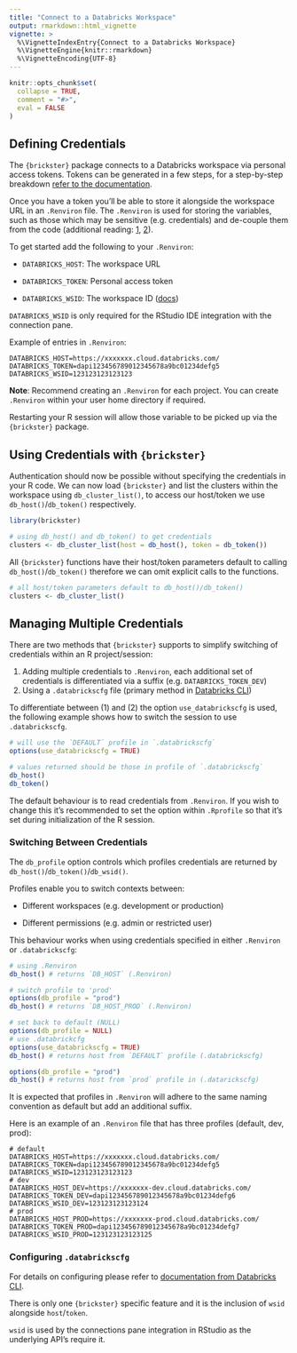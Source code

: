 ```yaml
---
title: "Connect to a Databricks Workspace"
output: rmarkdown::html_vignette
vignette: >
  %\VignetteIndexEntry{Connect to a Databricks Workspace}
  %\VignetteEngine{knitr::rmarkdown}
  %\VignetteEncoding{UTF-8}
---
```


```r
knitr::opts_chunk$set(
  collapse = TRUE,
  comment = "#>",
  eval = FALSE
)
```

## Defining Credentials

The `{brickster}` package connects to a Databricks workspace via personal access tokens. Tokens can be generated in a few steps, for a step-by-step breakdown [refer to the documentation](https://docs.databricks.com/dev-tools/api/latest/authentication.html).

Once you have a token you'll be able to store it alongside the workspace URL in an `.Renviron` file. The `.Renviron` is used for storing the variables, such as those which may be sensitive (e.g. credentials) and de-couple them from the code (additional reading: [1](https://support.rstudio.com/hc/en-us/articles/360047157094-Managing-R-with-Rprofile-Renviron-Rprofile-site-Renviron-site-rsession-conf-and-repos-conf), [2](https://cran.r-project.org/web/packages/startup/vignettes/startup-intro.html)).

To get started add the following to your `.Renviron`:

-   `DATABRICKS_HOST`: The workspace URL

-   `DATABRICKS_TOKEN`: Personal access token

-   `DATABRICKS_WSID`: The workspace ID ([docs](https://docs.databricks.com/workspace/workspace-details.html#workspace-instance-names-urls-and-ids))

`DATABRICKS_WSID` is only required for the RStudio IDE integration with the connection pane.

Example of entries in `.Renviron`:

    DATABRICKS_HOST=https://xxxxxxx.cloud.databricks.com/
    DATABRICKS_TOKEN=dapi123456789012345678a9bc01234defg5
    DATABRICKS_WSID=123123123123123

**Note**: Recommend creating an `.Renviron` for each project. You can create `.Renviron` within your user home directory if required.

Restarting your R session will allow those variable to be picked up via the `{brickster}` package.

## Using Credentials with `{brickster}`

Authentication should now be possible without specifying the credentials in your R code. We can now load `{brickster}` and list the clusters within the workspace using `db_cluster_list()`, to access our host/token we use `db_host()`/`db_token()` respectively.

```r
library(brickster)

# using db_host() and db_token() to get credentials
clusters <- db_cluster_list(host = db_host(), token = db_token())
```

All `{brickster}` functions have their host/token parameters default to calling `db_host()`/`db_token()` therefore we can omit explicit calls to the functions.

```r
# all host/token parameters default to db_host()/db_token()
clusters <- db_cluster_list()
```

## Managing Multiple Credentials

There are two methods that `{brickster}` supports to simplify switching of credentials within an R project/session:

1.  Adding multiple credentials to `.Renviron`, each additional set of credentials is differentiated via a suffix (e.g. `DATABRICKS_TOKEN_DEV`)
2.  Using a `.databrickscfg` file (primary method in [Databricks CLI](https://docs.databricks.com/dev-tools/cli/index.html#set-up-authentication))

To differentiate between (1) and (2) the option `use_databrickscfg` is used, the following example shows how to switch the session to use `.databrickscfg`.

```r
# will use the `DEFAULT` profile in `.databrickscfg`
options(use_databrickscfg = TRUE)

# values returned should be those in profile of `.databrickscfg`
db_host()
db_token()
```

The default behaviour is to read credentials from `.Renviron`. If you wish to change this it's recommended to set the option within `.Rprofile` so that it's set during initialization of the R session.

### Switching Between Credentials

The `db_profile` option controls which profiles credentials are returned by `db_host()`/`db_token()`/`db_wsid()`.

Profiles enable you to switch contexts between:

-   Different workspaces (e.g. development or production)

-   Different permissions (e.g. admin or restricted user)

This behaviour works when using credentials specified in either `.Renviron` or `.databrickscfg`:

```r
# using .Renviron
db_host() # returns `DB_HOST` (.Renviron)

# switch profile to 'prod'
options(db_profile = "prod")
db_host() # returns `DB_HOST_PROD` (.Renviron)

# set back to default (NULL)
options(db_profile = NULL)
# use .databrickcfg
options(use_databrickscfg = TRUE)
db_host() # returns host from `DEFAULT` profile (.databrickscfg)

options(db_profile = "prod")
db_host() # returns host from `prod` profile in (.datarickscfg)
```

It is expected that profiles in `.Renviron` will adhere to the same naming convention as default but add an additional suffix.

Here is an example of an `.Renviron` file that has three profiles (default, dev, prod):

    # default
    DATABRICKS_HOST=https://xxxxxxx.cloud.databricks.com/
    DATABRICKS_TOKEN=dapi123456789012345678a9bc01234defg5
    DATABRICKS_WSID=123123123123123
    # dev
    DATABRICKS_HOST_DEV=https://xxxxxxx-dev.cloud.databricks.com/
    DATABRICKS_TOKEN_DEV=dapi123456789012345678a9bc01234defg6
    DATABRICKS_WSID_DEV=123123123123124
    # prod
    DATABRICKS_HOST_PROD=https://xxxxxxx-prod.cloud.databricks.com/
    DATABRICKS_TOKEN_PROD=dapi123456789012345678a9bc01234defg7
    DATABRICKS_WSID_PROD=123123123123125

### Configuring `.databrickscfg`

For details on configuring please refer to [documentation from Databricks CLI](https://docs.databricks.com/dev-tools/cli/index.html#connection-profiles).

There is only one `{brickster}` specific feature and it is the inclusion of `wsid` alongside `host`/`token`.

`wsid` is used by the connections pane integration in RStudio as the underlying API's require it.
